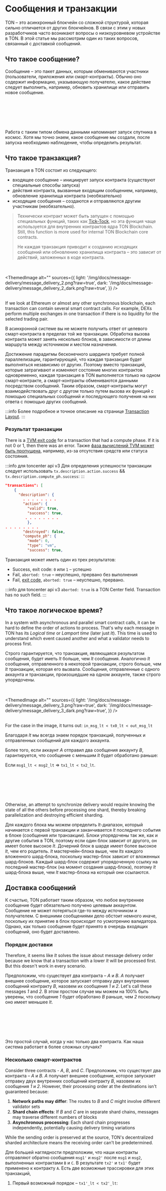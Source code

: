 

# Сообщения и транзакции

TON – это асинхронный блокчейн со сложной структурой, которая сильно отличается от других блокчейнов. В связи с этим у новых разработчиков часто возникают вопросы о низкоуровневом устройстве в TON. В этой статье мы рассмотрим один из таких вопросов, связанный с доставкой сообщений.

## Что такое сообщение?

Сообщение – это пакет данных, которым обмениваются участники (пользователи, приложения или смарт-контракты). Обычно оно содержит информацию, указывающую получателю, какое действие следует выполнить, например, обновить хранилище или отправить новое сообщение.

<br></br>
<div class="text--center">
<ThemedImage
  alt=""
  sources={{
    light: '/img/docs/message-delivery/message_delivery_1.png?raw=true',
    dark: '/img/docs/message-delivery/message_delivery_1_dark.png?raw=true',
  }}
/>
</div>
<br></br>

Работа с таким типом обмена данными напоминает запуск спутника в космос. Хотя мы точно знаем, какое сообщение мы создали, после запуска необходимо наблюдение, чтобы определить результат.

## Что такое транзакция?

Транзакция в TON состоит из следующего:

- входящее сообщение – инициирует запуск контракта (существуют специальные способы запуска)
- действия контракта, вызванные входящим сообщением, например, обновление хранилища контракта (необязательно)
- исходящие сообщения – создаются и отправляются другим участникам (необязательно).

> Технически контракт может быть запущен с помощью специальных функций, таких как [Tick-Tock](/v3/documentation/data-formats/tlb/transaction-layout#tick-tock), но эта функция чаще используется для внутренних контрактов ядра TON Blockchain. Still, this function is more used for internal TON Blockchain core contracts.
>
> Не каждая транзакция приводит к созданию исходящих сообщений или обновлению хранилища контракта – это зависит от действий, заложенных в коде контракта.

<br></br>
<ThemedImage
  alt=""
  sources={{
    light: '/img/docs/message-delivery/message_delivery_2.png?raw=true',
    dark: '/img/docs/message-delivery/message_delivery_2_dark.png?raw=true',
  }}
/>
<br></br>

If we look at Ethereum or almost any other synchronous blockchain, each transaction can contain several smart contract calls. For example, DEXs perform multiple exchanges in one transaction if there is no liquidity for the selected trading pair.

В асинхронной системе вы не можете получить ответ от целевого смарт-контракта в пределах той же транзакции. Обработка вызова контракта может занять несколько блоков, в зависимости от длины маршрута между источником и местом назначения.

Достижение парадигмы бесконечного шардинга требует полной параллелизации, гарантирующей, что каждая транзакция будет выполняться независимо от других. Поэтому вместо транзакций, которые затрагивают и изменяют состояние многих контрактов одновременно, каждая транзакция в TON выполняется только на одном смарт-контракте, а смарт-контракты обмениваются данными посредством сообщений. Таким образом, смарт-контракты могут взаимодействовать друг с другом только путем вызова их функций с помощью специальных сообщений и последующего получения на них ответа с помощью других сообщений.

:::info
Более подробное и точное описание на странице [Transaction Layout](/v3/documentation/data-formats/tlb/transaction-layout).
:::

### Результат транзакции

There is a [TVM exit code](/v3/documentation/tvm/tvm-exit-codes) for a transaction that had a compute phase. If it is not 0 or 1, then there was an error.
Также [фаза вычислений TVM может быть пропущена](/v3/documentation/tvm/tvm-overview#compute-phase-skipped), например, из-за отсутствия средств или статуса состояния.

:::info для toncenter api v3
Для определения успешности транзакции следует использовать `tx.description.action.success` && `tx.description.compute_ph.success`:
:::

```json
"transactions": [
    {
      "description": {
        . . . . . . . .
        "action": {
          "valid": true,
          "success": true,
         . . . . . . . .
          },
. . . . . . . .
        "destroyed": false,
        "compute_ph": {
          "mode": 0,
          "type": "vm",
          "success": true,
```

Транзакция может иметь один из трех результатов:

- Success, exit code: `0` или `1` – успешно
- Fail, `aborted: true` – неуспешно, прервано без выполнения
- Fail, [exit code](/v3/documentation/tvm/tvm-exit-codes), `aborted: true` – неуспешно, прервано.

:::info для toncenter api v3
`aborted: true` is a TON Center field. Transaction has no such field.
:::

## Что такое логическое время?

In a system with asynchronous and parallel smart contract calls, it can be hard to define the order of actions to process. That's why each message in TON has its _Logical time_ or _Lamport time_ (later just _lt_). This time is used to understand which event caused another and what a validator needs to process first.

Строго гарантируется, что транзакция, являющаяся результатом сообщения, будет иметь _lt_ больше, чем _lt_ сообщения. Аналогично _lt_ сообщения, отправленного в некоторой транзакции, строго больше, чем _lt_ транзакции, которая его вызвала. Сообщения, отправленные с одного аккаунта и транзакции, произошедшие на одном аккаунте, также строго упорядочены.

<br></br>
<ThemedImage
  alt=""
  sources={{
    light: '/img/docs/message-delivery/message_delivery_3.png?raw=true',
    dark: '/img/docs/message-delivery/message_delivery_3_dark.png?raw=true',
  }}
/>
<br></br>

For the case in the image, it turns out: `in_msg_lt < tx0_lt < out_msg_lt`

Благодаря _lt_ мы всегда знаем порядок транзакций, полученных и отправленных сообщений для каждого аккаунта.

Более того, если аккаунт _A_ отправил два сообщения аккаунту _B_, гарантируется, что сообщение с меньшим _lt_ будет обработано раньше:

Если `msg1_lt < msg2_lt` => `tx1_lt < tx2_lt`.

<br></br>
<div class="text--center">
<ThemedImage
  alt=""
  sources={{
    light: '/img/docs/message-delivery/message_delivery_5.png?raw=true',
    dark: '/img/docs/message-delivery/message_delivery_5_dark.png?raw=true',
  }}
/>
</div>
<br></br>

Otherwise, an attempt to synchronize delivery would require knowing the state of all the others before processing one shard, thereby breaking parallelization and destroying efficient sharding.

Для каждого блока мы можем определить _lt_-диапазон, который начинается с первой транзакции и заканчивается _lt_ последнего события в блоке (сообщения или транзакции). Блоки упорядочены так же, как и другие события в TON, поэтому если один блок зависит от другого, он имеет более высокое _lt_. Дочерний блок в шарде имеет более высокое _lt_, чем его родитель. _lt_ мастерчейн-блока выше, чем _lts_ каждого вложенного шард-блока, поскольку мастер-блок зависит от вложенных шард-блоков. Каждый шард-блок содержит упорядоченную ссылку на последний мастер-блок (на момент создания шард-блока), поэтому _lt_ шард-блока выше, чем _lt_ мастер-блока на который они ссылаются.

## Доставка сообщений

К счастью, TON работает таким образом, что любое внутреннее сообщение будет обязательно получено целевым аккаунтом. Сообщение не может потеряться где-то между источником и получателем.
С внешними сообщениями дело обстоит немного иначе, поскольку их принятие в блок происходит по усмотрению валидатора. Однако, как только сообщение будет принято в очередь входящих сообщений, оно будет доставлено.

### Порядок доставки

Therefore, it seems like _lt_ solves the issue about message delivery order because we know that a transaction with a lower _lt_ will be processed first. But this doesn't work in every scenario.

Предположим, что существует два контракта – _A_ и _B_. _A_ получает внешнее сообщение, которое запускает отправку двух внутренних сообщений контракту _B_, назовем их сообщения _1_ и _2_. Let's call these messages _1_ and _2_. В этом простом случае мы можем на 100% быть уверены, что сообщение _1_ будет обработано _B_ раньше, чем _2_ поскольку оно имеет меньшее _lt_.

<br></br>
<div class="text--center">
<ThemedImage
  alt=""
  sources={{
    light: '/img/docs/message-delivery/msg-delivery-1.png?raw=true',
    dark: '/img/docs/message-delivery/msg-delivery-1-dark.png?raw=true',
  }}
/>
</div>
<br></br>

Это простой случай, когда у нас только два контракта. Как наша система работает в более сложных случаях?

### Несколько смарт-контрактов

Consider three contracts - _A_, _B_, and _C_. Предположим, что существует два контракта – _A_ и _B_. _A_ получает внешнее сообщение, которое запускает отправку двух внутренних сообщений контракту _B_, назовем их сообщения _1_ и _2_. However, their processing order at the destinations isn't guaranteed because:

1. **Network paths may differ**: The routes to _B_ and _C_ might involve different validator sets
2. **Shard chain effects**: If _B_ and _C_ are in separate shard chains, messages may traverse different numbers of blocks
3. **Asynchronous processing**: Each shard chain progresses independently, potentially causing delivery timing variations

While the sending order is preserved at the source, TON's decentralized sharded architecture means the receiving order can't be predetermined.

Для большей наглядности предположим, что наши контракты отправляют обратно сообщения `msg1'` и `msg2'` после `msg1` и `msg2`, выполненных контрактами `B` и `C`. В результате `tx2'` и `tx1'` будет применено к контракту `A`.
Есть две возможные трассировки для этих транзакций,

1. Первый возможный порядок – `tx1'_lt < tx2'_lt`:

<br></br>
<div class="text--center">
<ThemedImage
  alt=""
  sources={{
    light: '/img/docs/message-delivery/message_delivery_6.png?raw=true',
    dark: '/img/docs/message-delivery/message_delivery_6_dark.png?raw=true',
  }}
/>
</div>
<br></br>

2. Второй возможный порядок – `tx2'_lt < tx1'_lt`:

<br></br>
<div class="text--center">
<ThemedImage
  alt=""
  sources={{
    light: '/img/docs/message-delivery/message_delivery_7.png?raw=true',
    dark: '/img/docs/message-delivery/message_delivery_7_dark.png?raw=true',
  }}
/>
</div>
<br></br>

Тоже самое происходит и в обратном случае, когда два контракта _B_ и _C_ отправляют сообщение одному контракту _A_. Даже если сообщение `B -> A` было отправлено раньше, чем `C -> A`, мы не можем знать какое из них будет доставлено первым. Маршрут `B -> A` может потребовать большего количества переходов по цепочке шардов.

<br></br>
<div class="text--center">
<ThemedImage
  alt=""
  sources={{
    light: '/img/docs/message-delivery/msg-delivery-5.png?raw=true',
    dark: '/img/docs/message-delivery/msg-delivery-5_dark.png?raw=true',
  }}
/>
</div>
<br></br>

Возможных сценариев взаимодействия смарт-контрактов может быть множество и в любом сценарии с более чем 2 контрактами порядок доставки сообщений может быть произвольным. Единственная гарантия заключается в том, что сообщения от любого контракта _A_ к любому контракту _B_ будут обрабатываться в порядке их логического времени. Некоторые примеры приведены ниже.

<br></br>
<div class="text--center">
<ThemedImage
  alt=""
  sources={{
    light: '/img/docs/message-delivery/msg-delivery-3.png?raw=true',
    dark: '/img/docs/message-delivery/msg-delivery-3_dark.png?raw=true',
  }}
/>
</div>
<br></br>

<br></br>
<div class="text--center">
<ThemedImage
  alt=""
  sources={{
    light: '/img/docs/message-delivery/msg-delivery-6.png?raw=true',
    dark: '/img/docs/message-delivery/msg-delivery-6-dark.png?raw=true',
  }}
/>
</div>
<br></br>

<br></br>
<div class="text--center">
<ThemedImage
  alt=""
  sources={{
    light: '/img/docs/message-delivery/msg-delivery-6.png?raw=true',
    dark: '/img/docs/message-delivery/msg-delivery-6-dark.png?raw=true',
  }}
/>
</div>
<br></br>

## Заключение

Асинхронная структура блокчейна TON создает трудности с гарантией доставки сообщений. Логическое время помогает установить порядок событий и транзакций, но не гарантирует порядок доставки сообщений между несколькими смарт-контрактами из-за различий маршрутов в цепочках шардов. Несмотря на эти сложности, TON обеспечивает внутреннюю доставку сообщений, поддерживая надежность сети. Разработчики должны адаптироваться к этим нюансам, чтобы использовать весь потенциал TON для создания инновационных децентрализованных приложений.

<Feedback />
